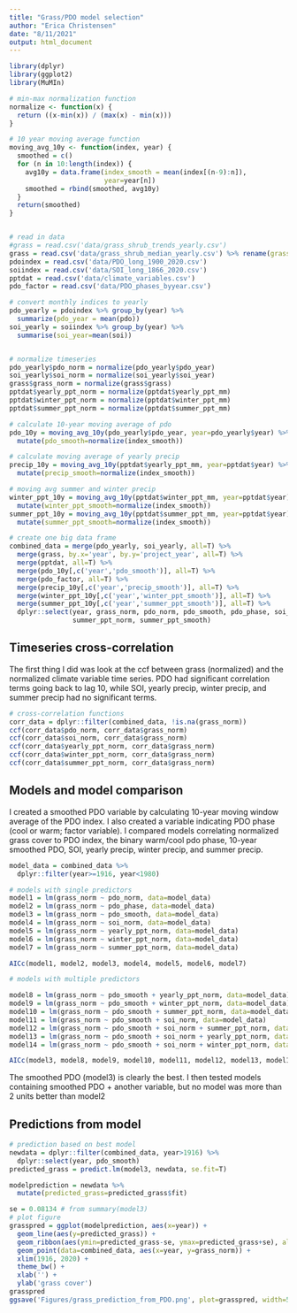 ```yaml
---
title: "Grass/PDO model selection"
author: "Erica Christensen"
date: "8/11/2021"
output: html_document
---
```


```r
library(dplyr)
library(ggplot2)
library(MuMIn)

# min-max normalization function
normalize <- function(x) {
  return ((x-min(x)) / (max(x) - min(x)))
}

# 10 year moving average function
moving_avg_10y <- function(index, year) {
  smoothed = c()
  for (n in 10:length(index)) {
    avg10y = data.frame(index_smooth = mean(index[(n-9):n]),
                        year=year[n])
    smoothed = rbind(smoothed, avg10y)
  }
  return(smoothed)
}


# read in data
#grass = read.csv('data/grass_shrub_trends_yearly.csv')
grass = read.csv('data/grass_shrub_median_yearly.csv') %>% rename(grass = median_grass)
pdoindex = read.csv('data/PDO_long_1900_2020.csv')
soiindex = read.csv('data/SOI_long_1866_2020.csv')
pptdat = read.csv('data/climate_variables.csv')
pdo_factor = read.csv('data/PDO_phases_byyear.csv')

# convert monthly indices to yearly
pdo_yearly = pdoindex %>% group_by(year) %>%
  summarize(pdo_year = mean(pdo))
soi_yearly = soiindex %>% group_by(year) %>%
  summarise(soi_year=mean(soi))


# normalize timeseries
pdo_yearly$pdo_norm = normalize(pdo_yearly$pdo_year)
soi_yearly$soi_norm = normalize(soi_yearly$soi_year)
grass$grass_norm = normalize(grass$grass)
pptdat$yearly_ppt_norm = normalize(pptdat$yearly_ppt_mm)
pptdat$winter_ppt_norm = normalize(pptdat$winter_ppt_mm)
pptdat$summer_ppt_norm = normalize(pptdat$summer_ppt_mm)

# calculate 10-year moving average of pdo
pdo_10y = moving_avg_10y(pdo_yearly$pdo_year, year=pdo_yearly$year) %>%
  mutate(pdo_smooth=normalize(index_smooth))

# calculate moving average of yearly precip
precip_10y = moving_avg_10y(pptdat$yearly_ppt_mm, year=pptdat$year) %>%
  mutate(precip_smooth=normalize(index_smooth))

# moving avg summer and winter precip
winter_ppt_10y = moving_avg_10y(pptdat$winter_ppt_mm, year=pptdat$year) %>%
  mutate(winter_ppt_smooth=normalize(index_smooth))
summer_ppt_10y = moving_avg_10y(pptdat$summer_ppt_mm, year=pptdat$year) %>%
  mutate(summer_ppt_smooth=normalize(index_smooth))

# create one big data frame
combined_data = merge(pdo_yearly, soi_yearly, all=T) %>%
  merge(grass, by.x='year', by.y='project_year', all=T) %>%
  merge(pptdat, all=T) %>% 
  merge(pdo_10y[,c('year','pdo_smooth')], all=T) %>%
  merge(pdo_factor, all=T) %>%
  merge(precip_10y[,c('year','precip_smooth')], all=T) %>%
  merge(winter_ppt_10y[,c('year','winter_ppt_smooth')], all=T) %>%
  merge(summer_ppt_10y[,c('year','summer_ppt_smooth')], all=T) %>%
  dplyr::select(year, grass_norm, pdo_norm, pdo_smooth, pdo_phase, soi_norm, yearly_ppt_norm, precip_smooth, winter_ppt_norm, winter_ppt_smooth,
                summer_ppt_norm, summer_ppt_smooth)
```

## Timeseries cross-correlation

The first thing I did was look at the ccf between grass (normalized) and the normalized climate variable time series. PDO had significant correlation terms going back to lag 10, while SOI, yearly precip, winter precip, and summer precip had no significant terms.

```r
# cross-correlation functions
corr_data = dplyr::filter(combined_data, !is.na(grass_norm))
ccf(corr_data$pdo_norm, corr_data$grass_norm)
ccf(corr_data$soi_norm, corr_data$grass_norm)
ccf(corr_data$yearly_ppt_norm, corr_data$grass_norm)
ccf(corr_data$winter_ppt_norm, corr_data$grass_norm)
ccf(corr_data$summer_ppt_norm, corr_data$grass_norm)
```

## Models and model comparison

I created a smoothed PDO variable by calculating 10-year moving window average of the PDO index. I also created a variable indicating PDO phase (cool or warm; factor variable). I compared models correlating normalized grass cover to PDO index, the binary warm/cool pdo phase, 10-year smoothed PDO, SOI, yearly precip, winter precip, and summer precip.

```r
model_data = combined_data %>%
  dplyr::filter(year>=1916, year<1980)

# models with single predictors
model1 = lm(grass_norm ~ pdo_norm, data=model_data)
model2 = lm(grass_norm ~ pdo_phase, data=model_data)
model3 = lm(grass_norm ~ pdo_smooth, data=model_data)
model4 = lm(grass_norm ~ soi_norm, data=model_data)
model5 = lm(grass_norm ~ yearly_ppt_norm, data=model_data)
model6 = lm(grass_norm ~ winter_ppt_norm, data=model_data)
model7 = lm(grass_norm ~ summer_ppt_norm, data=model_data)

AICc(model1, model2, model3, model4, model5, model6, model7)
```

```r
# models with multiple predictors

model8 = lm(grass_norm ~ pdo_smooth + yearly_ppt_norm, data=model_data)
model9 = lm(grass_norm ~ pdo_smooth + winter_ppt_norm, data=model_data)
model10 = lm(grass_norm ~ pdo_smooth + summer_ppt_norm, data=model_data)
model11 = lm(grass_norm ~ pdo_smooth + soi_norm, data=model_data)
model12 = lm(grass_norm ~ pdo_smooth + soi_norm + summer_ppt_norm, data=model_data)
model13 = lm(grass_norm ~ pdo_smooth + soi_norm + yearly_ppt_norm, data=model_data)
model14 = lm(grass_norm ~ pdo_smooth + soi_norm + winter_ppt_norm, data=model_data)

AICc(model3, model8, model9, model10, model11, model12, model13, model14)
```

The smoothed PDO (model3) is clearly the best. I then tested models containing smoothed PDO + another variable, but no model was more than 2 units better than model2

## Predictions from model

```r
# prediction based on best model
newdata = dplyr::filter(combined_data, year>1916) %>%
  dplyr::select(year, pdo_smooth)
predicted_grass = predict.lm(model3, newdata, se.fit=T)

modelprediction = newdata %>%
  mutate(predicted_grass=predicted_grass$fit)

se = 0.08134 # from summary(model3)
# plot figure
grasspred = ggplot(modelprediction, aes(x=year)) +
  geom_line(aes(y=predicted_grass)) +
  geom_ribbon(aes(ymin=predicted_grass-se, ymax=predicted_grass+se), alpha=.3) +
  geom_point(data=combined_data, aes(x=year, y=grass_norm)) +
  xlim(1916, 2020) +
  theme_bw() +
  xlab('') +
  ylab('grass cover')
grasspred
ggsave('Figures/grass_prediction_from_PDO.png', plot=grasspred, width=5, height=4)
```